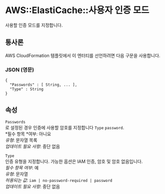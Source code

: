 # AWS::ElastiCache::사용자 인증 모드

사용할 인증 모드를 지정합니다.

## 통사론

AWS CloudFormation 템플릿에서 이 엔터티를 선언하려면 다음 구문을 사용합니다.

### JSON (영문)

```
{
  "Passwords" : [ String, ... ],
  "Type" : String
}
```

## 속성

`Passwords`  
로 설정된 경우 인증에 사용할 암호를 지정합니다 `Type` `password`.  
*필수 항목 *여부: 아니요  
_유형_: 문자열 목록  
_업데이트 필요 사항_: 중단 없음

`Type`  
인증 유형을 지정합니다. 가능한 옵션은 IAM 인증, 암호 및 암호 없음입니다.  
_필수 항목 여부_: 예  
_유형_: 문자열  
_허용되는 값_: `iam | no-password-required | password`  
_업데이트 필요 사항_: 중단 없음

